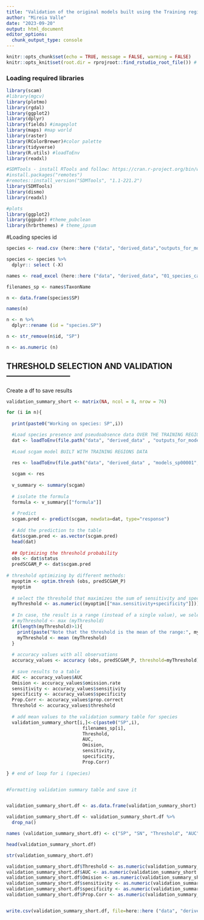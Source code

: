 ```yaml
---
title: "Validation of the original models built using the Training regions datasets"
author: "Mireia Valle"
date: "2023-09-20"
output: html_document
editor_options: 
  chunk_output_type: console
---
```


```r
knitr::opts_chunk$set(echo = TRUE, message = FALSE, warming = FALSE)
knitr::opts_knit$set(root.dir = rprojroot::find_rstudio_root_file()) # to set up the root directory to the R project path. otherwise knitr uses the path of the markdown document as root directory
```

### Loading required libraries

```r
library(scam)
#library(mgcv)
library(plotmo)
library(rgdal)
library(ggplot2)
library(dplyr)
library(fields) #imageplot
library(maps) #map world
library(raster)
library(RColorBrewer)#color palette
library(tidyverse)
library(R.utils) #loadToEnv
library(readxl)

#SDMTools - install RTools and follow: https://cran.r-project.org/bin/windows/Rtools/
#install.packages("remotes")
#remotes::install_version("SDMTools", "1.1-221.2")
library(SDMTools)
library(dismo)
library(readxl)

#plots
library(ggplot2)
library(ggpubr) #theme_pubclean
library(hrbrthemes) # theme_ipsum
```

#Loading species id
```r
species <- read.csv (here::here ("data", "derived_data","outputs_for_modelling", "species_for_modelling.csv"),  sep = ",")

species <- species %>% 
  dplyr:: select (-X) 

names <- read_excel (here::here ("data", "derived_data", "01_species_catches", "fish_and_tuna_long_list_75_Atlantic.xlsx"))

filenames_sp <- names$TaxonName

n <- data.frame(species$SP)

names(n)

n <- n %>%
  dplyr::rename (id = "species.SP")

n <- str_remove(n$id, "SP")

n <- as.numeric (n)

```


## THRESHOLD SELECTION AND VALIDATION ------------------------

Create a df to save results
```r
validation_summary_short <- matrix(NA, ncol = 8, nrow = 76)
```

```r
for (i in n){
  
  print(paste0("Working on species: SP",i))

  #Load species presence and pseudoabsence data OVER THE TRAINING REGIONS
  dat <- loadToEnv(file.path("data", "derived_data" , "outputs_for_modelling", "TR_pa_environment", paste0("SP",i, ".RData")))[[paste0("SP",i)]]
  
  #Load scgam model BUILT WITH TRAINING REGIONS DATA

  res <- loadToEnv(file.path("data", "derived_data" , "models_sp00001", "validation_over_TR", "original_models_using_TRdatasets", paste0("model_SP",i, ".RData")))[[paste0("model_SP",i)]]
  
  scgam <- res
  
  v_summary <- summary(scgam)
  
  # isolate the formula
  formula <- v_summary[["formula"]]
  
  # Predict 
  scgam.pred <- predict(scgam, newdata=dat, type="response")
  
  # Add the prediction to the table
  dat$scgam.pred <- as.vector(scgam.pred)
  head(dat)
  
  ## Optimizing the threshold probability
  obs <- dat$status
  predSCGAM_P <- dat$scgam.pred
  
# threshold optimizing by different methods: 
  myoptim <- optim.thresh (obs, predSCGAM_P)
  myoptim
  
  # select the threshold that maximizes the sum of sensitivity and specificity (Jimenez-Valverde and Lobo, 2017)
  myThreshold <- as.numeric((myoptim[["max.sensitivity+specificity"]])) 
  
  # In case, the result is a range (instead of a single value), we select the mean value of the range 
  # myThreshold <- max (myThreshold)
  if(length(myThreshold)>1){
    print(paste("Note that the threshold is the mean of the range:", myThreshold))
    myThreshold <- mean (myThreshold) 
  } 
  
  # accuracy values with all observations
  accuracy_values <- accuracy (obs, predSCGAM_P, threshold=myThreshold)
  
  # save results to a table
  AUC <- accuracy_values$AUC
  Omision <- accuracy_values$omission.rate
  sensitivity <- accuracy_values$sensitivity
  specificity <- accuracy_values$specificity
  Prop.Corr <- accuracy_values$prop.correct
  Threshold <- accuracy_values$threshold
  
  # add mean values to the validation summary table for species
  validation_summary_short[i,]<-c(paste0("SP",i),
                            filenames_sp[i],
                            Threshold,
                            AUC,
                            Omision,
                            sensitivity,
                            specificity,
                            Prop.Corr)
  
} # end of loop for i (species)


#Formatting validation summary table and save it 


validation_summary_short.df <- as.data.frame(validation_summary_short)

validation_summary_short.df <- validation_summary_short.df %>% 
  drop_na()

names (validation_summary_short.df) <- c("SP", "SN", "Threshold", "AUC", "Omision", "sensitivity","specificity", "Prop.Corr")

head(validation_summary_short.df)

str(validation_summary_short.df)

validation_summary_short.df$Threshold <- as.numeric(validation_summary_short.df$Threshold)
validation_summary_short.df$AUC <- as.numeric(validation_summary_short.df$AUC)
validation_summary_short.df$Omision <- as.numeric(validation_summary_short.df$Omision)
validation_summary_short.df$sensitivity <- as.numeric(validation_summary_short.df$sensitivity)
validation_summary_short.df$specificity <- as.numeric(validation_summary_short.df$specificity)
validation_summary_short.df$Prop.Corr <- as.numeric(validation_summary_short.df$Prop.Corr)


write.csv(validation_summary_short.df, file=here::here ("data", "derived_data" , "models_sp00001", "validation_over_TR", "original_models_using_TRdatasets", "validation", "validation_summary.csv"), row.names=F)

```

